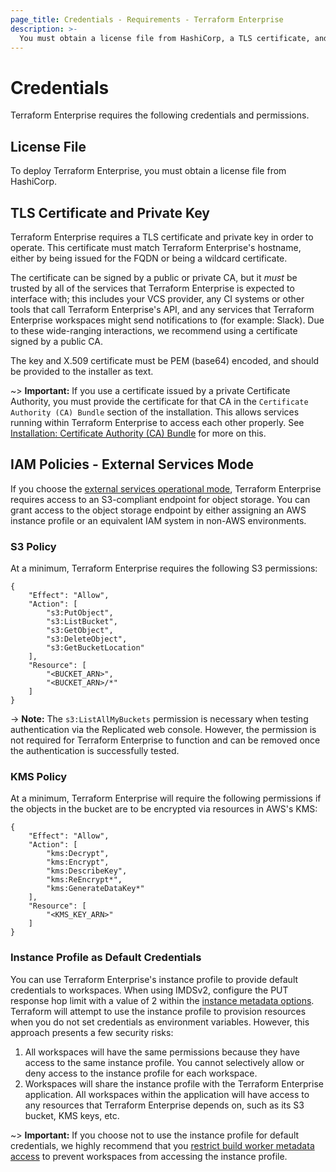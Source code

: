 ```yaml
---
page_title: Credentials - Requirements - Terraform Enterprise
description: >-
  You must obtain a license file from HashiCorp, a TLS certificate, and a private key.
---
```


# Credentials

Terraform Enterprise requires the following credentials and permissions. 

## License File

To deploy Terraform Enterprise, you must obtain a license file from HashiCorp.

## TLS Certificate and Private Key

Terraform Enterprise requires a TLS certificate and private key in order to operate. This certificate must match Terraform Enterprise's hostname, either by being issued for the FQDN or being a wildcard certificate.

The certificate can be signed by a public or private CA, but it _must_ be trusted by all of the services that Terraform Enterprise is expected to interface with; this includes your VCS provider, any CI systems or other tools that call Terraform Enterprise's API, and any services that Terraform Enterprise workspaces might send notifications to (for example: Slack). Due to these wide-ranging interactions, we recommend using a certificate signed by a public CA.

The key and X.509 certificate must be PEM (base64) encoded, and should be provided to the installer as text.

~> **Important:** If you use a certificate issued by a private Certificate
Authority, you must provide the certificate for that CA in the
`Certificate Authority (CA) Bundle` section of the installation. This allows services
running within Terraform Enterprise to access each other properly.
See [Installation: Certificate Authority (CA) Bundle](/enterprise/install/interactive/installer#certificate-authority-ca-bundle)
for more on this.

## IAM Policies - External Services Mode

If you choose the [external services operational mode](/enterprise/install/pre-install-checklist#choose-an-operational-mode), Terraform Enterprise requires access to an S3-compliant endpoint for object storage. You can grant access to the object storage endpoint by either assigning an AWS instance profile or an equivalent IAM system in non-AWS environments.

### S3 Policy

At a minimum, Terraform Enterprise requires the following S3 permissions:

```
{
    "Effect": "Allow",
    "Action": [
        "s3:PutObject",
        "s3:ListBucket",
        "s3:GetObject",
        "s3:DeleteObject",
        "s3:GetBucketLocation"
    ],
    "Resource": [
        "<BUCKET_ARN>",
        "<BUCKET_ARN>/*"
    ]
}
```

-> **Note:** The `s3:ListAllMyBuckets` permission is necessary when testing authentication via the Replicated web console. However, the permission is not required for Terraform Enterprise to function and can be removed once the authentication is successfully tested.

### KMS Policy

At a minimum, Terraform Enterprise will require the following permissions if the objects in the bucket are to be encrypted via resources in AWS's KMS:

```
{
    "Effect": "Allow",
    "Action": [
        "kms:Decrypt",
        "kms:Encrypt",
        "kms:DescribeKey",
        "kms:ReEncrypt*",
        "kms:GenerateDataKey*"
    ],
    "Resource": [
        "<KMS_KEY_ARN>"
    ]
}
```

### Instance Profile as Default Credentials

You can use Terraform Enterprise's instance profile to provide default credentials to workspaces. When using IMDSv2, configure the PUT response hop limit with a value of 2 within the [instance metadata options](https://docs.aws.amazon.com/AWSEC2/latest/UserGuide/configuring-instance-metadata-options.html). Terraform will attempt to use the instance profile to provision resources when you do not set credentials as environment variables. However, this approach presents a few security risks:

1. All workspaces will have the same permissions because they have access to the same instance profile. You cannot selectively allow or deny access to the instance profile for each workspace.
1. Workspaces will share the instance profile with the Terraform Enterprise application. All workspaces within the application will have access to any resources that Terraform Enterprise depends on, such as its S3 bucket, KMS keys, etc.

~> **Important:** If you choose not to use the instance profile for default credentials, we highly recommend that you [restrict build worker metadata access](/enterprise/system-overview/security-model#restrict-terraform-build-worker-metadata-access) to prevent workspaces from accessing the instance profile.


